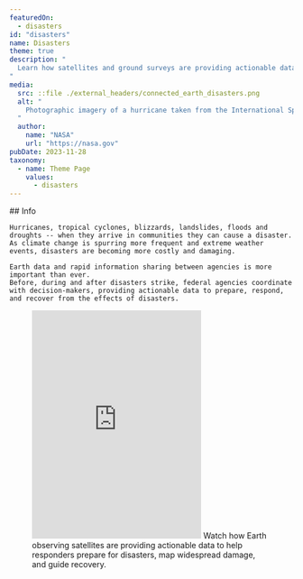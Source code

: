 ```yaml
---
featuredOn:
  - disasters
id: "disasters"
name: Disasters
theme: true
description: "
  Learn how satellites and ground surveys are providing actionable data to help responders prepare for disasters, map widespread damage, and guide recovery.
"
media:
  src: ::file ./external_headers/connected_earth_disasters.png
  alt: "
    Photographic imagery of a hurricane taken from the International Space Station
  "
  author:
    name: "NASA"
    url: "https://nasa.gov"
pubDate: 2023-11-28
taxonomy:
  - name: Theme Page
    values:
      - disasters
---
```




<Block type='wide'>
  <Prose>
    ## Info

    Hurricanes, tropical cyclones, blizzards, landslides, floods and droughts -- when they arrive in communities they can cause a disaster.
    As climate change is spurring more frequent and extreme weather events, disasters are becoming more costly and damaging.

    Earth data and rapid information sharing between agencies is more important than ever.
    Before, during and after disasters strike, federal agencies coordinate with decision-makers, providing actionable data to prepare, respond, and recover from the effects of disasters.
  </Prose>
</Block>

<Block type="wide">
  <Figure>
    <Embed height="405" src="https://www.youtube.com/embed/KmDET3DsdZQ" title="NASA and Hurricanes" />
    <Caption
      attrAuthor='NASA'
      attrUrl='https://nasa.gov/'
    >
      Watch how Earth observing satellites are providing actionable data to help responders prepare for disasters, map widespread damage, and guide recovery.
   </Caption>
  </Figure>
</Block>

<Block type='wide'>
  <Figure>
    <Carousel items={contentArray} />
  </Figure>
</Block>